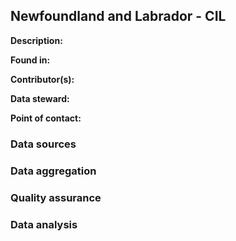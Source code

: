 ## Newfoundland and Labrador - CIL

**Description:** 


**Found in:**

**Contributor(s):**

**Data steward:**

**Point of contact:**

### Data sources

### Data aggregation

### Quality assurance

### Data analysis

